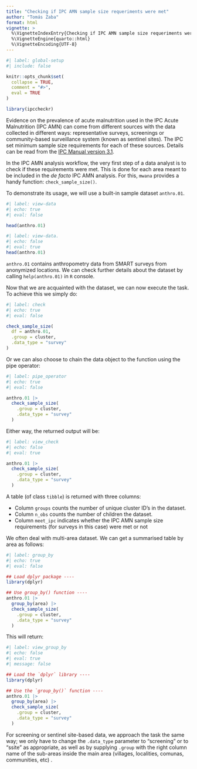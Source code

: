 ```yaml
---
title: "Checking if IPC AMN sample size requeriments were met"
author: "Tomás Zaba"
format: html
vignette: >
  %\VignetteIndexEntry{Checking if IPC AMN sample size requeriments were met}
  %\VignetteEngine{quarto::html}
  %\VignetteEncoding{UTF-8}
---
```


```r
#| label: global-setup
#| include: false

knitr::opts_chunk$set(
  collapse = TRUE,
  comment = "#>",
  eval = TRUE
)

library(ipccheckr)
```
Evidence on the prevalence of acute malnutrition used in the IPC Acute Malnutrition (IPC AMN) can come from different sources with the data collected in different ways:  representative surveys, screenings or community-based surveillance system (known as sentinel sites). The IPC set minimum sample size requirements for each of these sources. Details can be read from the [IPC Manual version 3.1 ](https://www.ipcinfo.org/ipcinfo-website/resources/ipc-manual/en/). 

In the IPC AMN analysis workflow, the very first step of a data analyst is to check if these requirements were met. This is done for each area meant to be included in the *de facto* IPC AMN analysis. For this, `mwana` provides a handy function: `check_sample_size()`.

To demonstrate its usage, we will use a built-in sample dataset `anthro.01`.

```r
#| label: view-data
#| echo: true
#| eval: false

head(anthro.01)
```

```r
#| label: view-data.
#| echo: false
#| eval: true
head(anthro.01)
```

`anthro.01` contains anthropometry data from SMART surveys from anonymized locations. We can check further details about the dataset by calling `help(anthro.01)` in `R` console. 

Now that we are acquainted with the dataset, we can now execute the task. To achieve this we simply do:

```r
#| label: check
#| echo: true
#| eval: false

check_sample_size(
  df = anthro.01,
  .group = cluster,
  .data_type = "survey"
)
```

Or we can also choose to chain the data object to the function using the pipe operator: 
```r
#| label: pipe_operator
#| echo: true
#| eval: false

anthro.01 |> 
  check_sample_size(
    .group = cluster,
    .data_type = "survey"
  )
```

Either way, the returned output will be: 
```r
#| label: view_check
#| echo: false
#| eval: true

anthro.01 |> 
  check_sample_size(
    .group = cluster,
    .data_type = "survey"
  )
```

A table (of class `tibble`) is returned with three columns:  

  + Column `groups` counts the number of unique cluster ID's in the dataset.  
  + Column `n_obs` counts the number of children the dataset.  
  + Column `meet_ipc` indicates whether the IPC AMN sample size requirements (for surveys in this case) were met or not

We often deal with multi-area dataset. We can get a summarised table by area as follows: 
```r
#| label: group_by
#| echo: true
#| eval: false

## Load dplyr package ----
library(dplyr)

## Use group_by() function ----
anthro.01 |> 
  group_by(area) |> 
  check_sample_size(
    .group = cluster,
    .data_type = "survey"
  )
```

This will return: 

```r
#| label: view_group_by
#| echo: false
#| eval: true
#| message: false

## Load the `dplyr` library ----
library(dplyr)

## Use the `group_by()` function ----
anthro.01 |> 
  group_by(area) |> 
  check_sample_size(
    .group = cluster,
    .data_type = "survey"
  )
```

For screening or sentinel site-based data, we approach the task the same way; we only have to change the `.data_type` parameter to "screening" or to "ssite" as appropriate, as well as by supplying `.group` with the right column name of the sub-areas inside the main area (villages, localities, comunas, communities, etc) .
